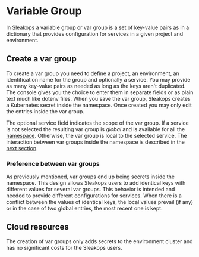 # Variable Group

In Sleakops a variable group or var group is a set of key-value pairs as in a dictionary that provides configuration for services in a given project and environment.

## Create a var group

To create a var group you need to define a project, an environment, an identification name for the group and optionally a service.
You may provide as many key-value pairs as needed as long as the keys aren't duplicated.
The console gives you the choice to enter them in separate fields or as plain text much like dotenv files.
When you save the var group, Sleakops creates a Kubernetes secret inside the namespace.
Once created you may only edit the entries inside the var group.

The optional service field indicates the scope of the var group.
If a service is not selected the resulting var group is _global_ and is available for all the [namespace](docs/environment.mdx#infrastructure-created-with-an-environment).
Otherwise, the var group is local to the selected service.
The interaction between var groups inside the namespace is described in the [next section](/vargroup#preference-between-var-groups).

### Preference between var groups

As previously mentioned, var groups end up being secrets inside the namespace.
This design allows Sleakops users to add identical keys with different values for several var groups.
This behavior is intended and needed to provide different configurations for services.
When there is a conflict between the values of identical keys, the local values prevail (if any) or in the case of two global entries, the most recent one is kept.

## Cloud resources

The creation of var groups only adds secrets to the environment cluster and has no significant costs for the Sleakops users.
